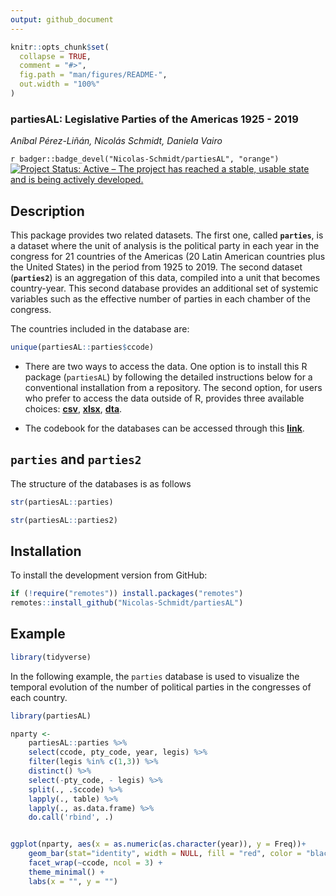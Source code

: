 ```yaml
---
output: github_document
---
```


<!-- README.md is generated from README.Rmd. Please edit that file -->

```r
knitr::opts_chunk$set(
  collapse = TRUE,
  comment = "#>",
  fig.path = "man/figures/README-",
  out.width = "100%"
)
```

### __partiesAL__:  Legislative Parties of the Americas 1925 - 2019


*Aníbal Pérez-Liñán, Nicolás Schmidt, Daniela Vairo*



<!-- badges: start -->
`r badger::badge_devel("Nicolas-Schmidt/partiesAL", "orange")`
[![Project Status: Active – The project has reached a stable, usable state and is being actively developed.](https://www.repostatus.org/badges/latest/active.svg)](https://www.repostatus.org/#active)

<!-- badges: end -->



## Description

This package provides two related datasets. The first one, called __`parties`__, is a dataset where the unit of analysis is the political party in each year in the congress for 21 countries of the Americas (20 Latin American countries plus the United States) in the period from 1925 to 2019. The second dataset (__`parties2`__) is an aggregation of this data, compiled into a unit that becomes country-year. This second database provides an additional set of systemic variables such as the effective number of parties in each chamber of the congress.


The countries included in the database are:
```r
unique(partiesAL::parties$ccode)
```


* There are two ways to access the data. One option is to install this R package (`partiesAL`) by following the detailed instructions below for a conventional installation from a repository. The second option, for users who prefer to access the data outside of R, provides three available choices: [__csv__](https://github.com/Nicolas-Schmidt/partiesAL/tree/master/man/figures/export/csv), [__xlsx__](https://github.com/Nicolas-Schmidt/partiesAL/tree/master/man/figures/export/xlsx),  [__dta__](https://github.com/Nicolas-Schmidt/partiesAL/tree/master/man/figures/export/dta).              


* The codebook for the databases can be accessed through this [__link__](https://github.com/Nicolas-Schmidt/partiesAL/tree/master/man/figures).




## `parties` and `parties2`

The structure of the databases is as follows

```r
str(partiesAL::parties)
```


```r
str(partiesAL::parties2)
```




## Installation

To install the development version from GitHub:

``` r
if (!require("remotes")) install.packages("remotes")
remotes::install_github("Nicolas-Schmidt/partiesAL")
```


## Example
```r
library(tidyverse)

```

In the following example, the `parties` database is used to visualize the temporal evolution of the number of political parties in the congresses of each country.



```r
library(partiesAL)

nparty <- 
    partiesAL::parties %>% 
    select(ccode, pty_code, year, legis) %>% 
    filter(legis %in% c(1,3)) %>% 
    distinct() %>%
    select(-pty_code, - legis) %>% 
    split(., .$ccode) %>% 
    lapply(., table) %>% 
    lapply(., as.data.frame) %>% 
    do.call('rbind', .) 


ggplot(nparty, aes(x = as.numeric(as.character(year)), y = Freq))+
    geom_bar(stat="identity", width = NULL, fill = "red", color = "black")+ 
    facet_wrap(~ccode, ncol = 3) + 
    theme_minimal() +
    labs(x = "", y = "")


```
